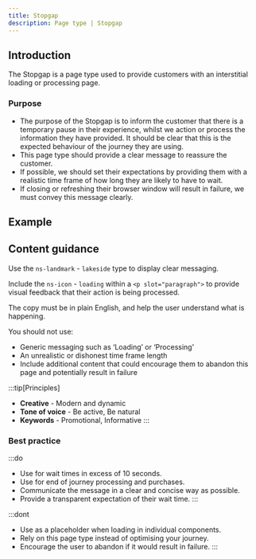 ```yaml
---
title: Stopgap
description: Page type | Stopgap
---
```



## Introduction

The Stopgap is a page type used to provide customers with an interstitial loading or processing page.

### Purpose

- The purpose of the Stopgap is to inform the customer that there is a temporary pause in their experience, whilst we action or process the information they have provided. It should be clear that this is the expected behaviour of the journey they are using.
- This page type should provide a clear message to reassure the customer.
- If possible, we should set their expectations by providing them with a realistic time frame of how long they are likely to have to wait. 
- If closing or refreshing their browser window will result in failure, we must convey this message clearly.

## Example

<PageViewer />

## Content guidance

Use the `ns-landmark` - `lakeside` type to display clear messaging.

Include the `ns-icon` - `loading` within a `<p slot="paragraph">` to provide visual feedback that their action is being processed.

The copy must be in plain English, and help the user understand what is happening.

You should not use:

- Generic messaging such as ‘Loading’ or ‘Processing’
- An unrealistic or dishonest time frame length  
- Include additional content that could encourage them to abandon this page and potentially result in failure

:::tip[Principles]
- **Creative** - Modern and dynamic
- **Tone of voice** - Be active, Be natural
- **Keywords** - Promotional, Informative
:::

### Best practice

:::do
- Use for wait times in excess of 10 seconds.
- Use for end of journey processing and purchases.
- Communicate the message in a clear and concise way as possible.
- Provide a transparent expectation of their wait time.
:::

:::dont
- Use as a placeholder when loading in individual components.
- Rely on this page type instead of optimising your journey.
- Encourage the user to abandon if it would result in failure.
:::
